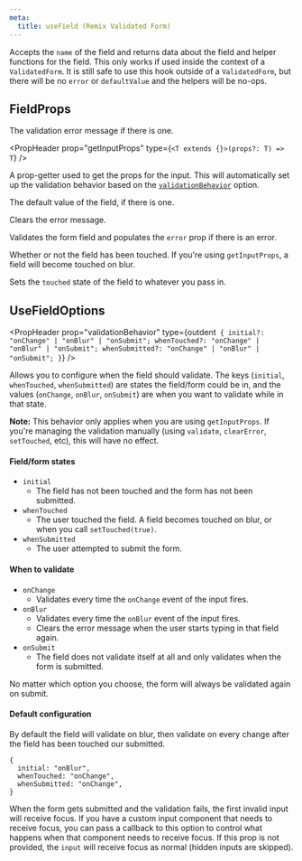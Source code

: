 ```yaml
---
meta:
  title: useField (Remix Validated Form)
---
```



<PropHeader
  variant="h1"
  prop="useField"
  type="(name: string, options?: UseFieldOptions) => FieldProps"
/>

Accepts the `name` of the field and returns
data about the field and helper functions for the field.
This only works if used inside the context of a `ValidatedForm`.
It is still safe to use this hook outside of a `ValidatedForm`,
but there will be no `error` or `defaultValue`
and the helpers will be no-ops.

## FieldProps

<PropHeader prop="error" type="string | undefined" />

The validation error message if there is one.

<PropHeader
  prop="getInputProps"
  type={`<T extends {}>(props?: T) => T`}
/>

A prop-getter used to get the props for the input.
This will automatically set up the validation behavior based on the [`validationBehavior`](#validationBehavior) option.

<PropHeader prop="defaultValue" type="any" />

The default value of the field, if there is one.

<PropHeader prop="clearError" type="() => void" />

Clears the error message.

<PropHeader prop="validate" type="() => void" />

Validates the form field and populates the `error` prop if there is an error.

<PropHeader prop="touched" type="boolean" />

Whether or not the field has been touched.
If you're using `getInputProps`, a field will become touched on blur.

<PropHeader
  prop="setTouched"
  type="(touched: boolean) => void"
/>

Sets the `touched` state of the field to whatever you pass in.

## UseFieldOptions

<PropHeader
  prop="validationBehavior"
  type={outdent`
  {
    initial?: "onChange" | "onBlur" | "onSubmit";
    whenTouched?: "onChange" | "onBlur" | "onSubmit";
    whenSubmitted?: "onChange" | "onBlur" | "onSubmit";
  }`}
/>

Allows you to configure when the field should validate.
The keys (`initial`, `whenTouched`, `whenSubmitted`) are states the field/form could be in,
and the values (`onChange`, `onBlur`, `onSubmit`) are when you want to validate while in that state.

**Note:** This behavior only applies when you are using `getInputProps`.
If you're managing the validation manually (using `validate`, `clearError`, `setTouched`, etc),
this will have no effect.

#### Field/form states

- `initial`
  - The field has not been touched and the form has not been submitted.
- `whenTouched`
  - The user touched the field. A field becomes touched on blur, or when you call `setTouched(true)`.
- `whenSubmitted`
  - The user attempted to submit the form.

#### When to validate

- `onChange`
  - Validates every time the `onChange` event of the input fires.
- `onBlur`
  - Validates every time the `onBlur` event of the input fires.
  - Clears the error message when the user starts typing in that field again.
- `onSubmit`
  - The field does not validate itself at all and only validates when the form is submitted.

No matter which option you choose, the form will always be validated again on submit.

#### Default configuration

By default the field will validate on blur,
then validate on every change after the field has been touched our submitted.

```
{
  initial: "onBlur",
  whenTouched: "onChange",
  whenSubmitted: "onChange",
}
```

<PropHeader
  prop="handleReceiveFocus"
  type="() => void"
  optional
/>

When the form gets submitted and the validation fails, the first invalid input will receive focus.
If you have a custom input component that needs to receive focus,
you can pass a callback to this option to control what happens when that component needs to receive focus.
If this prop is not provided, the `input` will receive focus as normal (hidden inputs are skipped).

